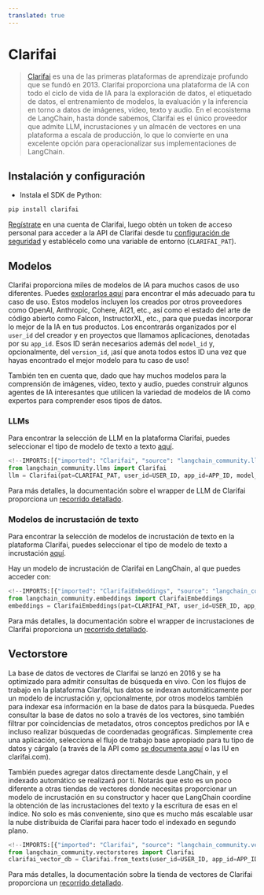 ```yaml
---
translated: true
---
```


# Clarifai

>[Clarifai](https://clarifai.com) es una de las primeras plataformas de aprendizaje profundo que se fundó en 2013. Clarifai proporciona una plataforma de IA con todo el ciclo de vida de IA para la exploración de datos, el etiquetado de datos, el entrenamiento de modelos, la evaluación y la inferencia en torno a datos de imágenes, video, texto y audio. En el ecosistema de LangChain, hasta donde sabemos, Clarifai es el único proveedor que admite LLM, incrustaciones y un almacén de vectores en una plataforma a escala de producción, lo que lo convierte en una excelente opción para operacionalizar sus implementaciones de LangChain.

## Instalación y configuración

- Instala el SDK de Python:

```bash
pip install clarifai
```

[Regístrate](https://clarifai.com/signup) en una cuenta de Clarifai, luego obtén un token de acceso personal para acceder a la API de Clarifai desde tu [configuración de seguridad](https://clarifai.com/settings/security) y establécelo como una variable de entorno (`CLARIFAI_PAT`).

## Modelos

Clarifai proporciona miles de modelos de IA para muchos casos de uso diferentes. Puedes [explorarlos aquí](https://clarifai.com/explore) para encontrar el más adecuado para tu caso de uso. Estos modelos incluyen los creados por otros proveedores como OpenAI, Anthropic, Cohere, AI21, etc., así como el estado del arte de código abierto como Falcon, InstructorXL, etc., para que puedas incorporar lo mejor de la IA en tus productos. Los encontrarás organizados por el `user_id` del creador y en proyectos que llamamos aplicaciones, denotadas por su `app_id`. Esos ID serán necesarios además del `model_id` y, opcionalmente, del `version_id`, ¡así que anota todos estos ID una vez que hayas encontrado el mejor modelo para tu caso de uso!

También ten en cuenta que, dado que hay muchos modelos para la comprensión de imágenes, video, texto y audio, puedes construir algunos agentes de IA interesantes que utilicen la variedad de modelos de IA como expertos para comprender esos tipos de datos.

### LLMs

Para encontrar la selección de LLM en la plataforma Clarifai, puedes seleccionar el tipo de modelo de texto a texto [aquí](https://clarifai.com/explore/models?filterData=%5B%7B%22field%22%3A%22model_type_id%22%2C%22value%22%3A%5B%22text-to-text%22%5D%7D%5D&page=1&perPage=24).

```python
<!--IMPORTS:[{"imported": "Clarifai", "source": "langchain_community.llms", "docs": "https://api.python.langchain.com/en/latest/llms/langchain_community.llms.clarifai.Clarifai.html", "title": "Clarifai"}]-->
from langchain_community.llms import Clarifai
llm = Clarifai(pat=CLARIFAI_PAT, user_id=USER_ID, app_id=APP_ID, model_id=MODEL_ID)
```

Para más detalles, la documentación sobre el wrapper de LLM de Clarifai proporciona un [recorrido detallado](/docs/integrations/llms/clarifai).

### Modelos de incrustación de texto

Para encontrar la selección de modelos de incrustación de texto en la plataforma Clarifai, puedes seleccionar el tipo de modelo de texto a incrustación [aquí](https://clarifai.com/explore/models?page=1&perPage=24&filterData=%5B%7B%22field%22%3A%22model_type_id%22%2C%22value%22%3A%5B%22text-embedder%22%5D%7D%5D).

Hay un modelo de incrustación de Clarifai en LangChain, al que puedes acceder con:

```python
<!--IMPORTS:[{"imported": "ClarifaiEmbeddings", "source": "langchain_community.embeddings", "docs": "https://api.python.langchain.com/en/latest/embeddings/langchain_community.embeddings.clarifai.ClarifaiEmbeddings.html", "title": "Clarifai"}]-->
from langchain_community.embeddings import ClarifaiEmbeddings
embeddings = ClarifaiEmbeddings(pat=CLARIFAI_PAT, user_id=USER_ID, app_id=APP_ID, model_id=MODEL_ID)
```

Para más detalles, la documentación sobre el wrapper de incrustaciones de Clarifai proporciona un [recorrido detallado](/docs/integrations/text_embedding/clarifai).

## Vectorstore

La base de datos de vectores de Clarifai se lanzó en 2016 y se ha optimizado para admitir consultas de búsqueda en vivo. Con los flujos de trabajo en la plataforma Clarifai, tus datos se indexan automáticamente por un modelo de incrustación y, opcionalmente, por otros modelos también para indexar esa información en la base de datos para la búsqueda. Puedes consultar la base de datos no solo a través de los vectores, sino también filtrar por coincidencias de metadatos, otros conceptos predichos por IA e incluso realizar búsquedas de coordenadas geográficas. Simplemente crea una aplicación, selecciona el flujo de trabajo base apropiado para tu tipo de datos y cárgalo (a través de la API como [se documenta aquí](https://docs.clarifai.com/api-guide/data/create-get-update-delete) o las IU en clarifai.com).

También puedes agregar datos directamente desde LangChain, y el indexado automático se realizará por ti. Notarás que esto es un poco diferente a otras tiendas de vectores donde necesitas proporcionar un modelo de incrustación en su constructor y hacer que LangChain coordine la obtención de las incrustaciones del texto y la escritura de esas en el índice. No solo es más conveniente, sino que es mucho más escalable usar la nube distribuida de Clarifai para hacer todo el indexado en segundo plano.

```python
<!--IMPORTS:[{"imported": "Clarifai", "source": "langchain_community.vectorstores", "docs": "https://api.python.langchain.com/en/latest/vectorstores/langchain_community.vectorstores.clarifai.Clarifai.html", "title": "Clarifai"}]-->
from langchain_community.vectorstores import Clarifai
clarifai_vector_db = Clarifai.from_texts(user_id=USER_ID, app_id=APP_ID, texts=texts, pat=CLARIFAI_PAT, number_of_docs=NUMBER_OF_DOCS, metadatas = metadatas)
```

Para más detalles, la documentación sobre la tienda de vectores de Clarifai proporciona un [recorrido detallado](/docs/integrations/vectorstores/clarifai).
